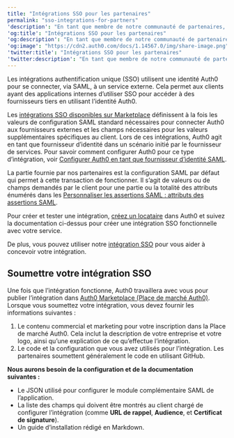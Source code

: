 ```yaml
---
title: "Intégrations SSO pour les partenaires"
permalink: "sso-integrations-for-partners"
'description': "En tant que membre de notre communauté de partenaires, apprenez à créer une intégration SSO."
'og:title': "Intégrations SSO pour les partenaires"
'og:description': "En tant que membre de notre communauté de partenaires, apprenez à créer une intégration SSO."
'og:image': "https://cdn2.auth0.com/docs/1.14567.0/img/share-image.png"
'twitter:title': "Intégrations SSO pour les partenaires"
'twitter:description': "En tant que membre de notre communauté de partenaires, apprenez à créer une intégration SSO."
---
```


Les intégrations authentification unique (<Tooltip href="/docs/docs/fr-ca/glossary?term=single-sign-on" tip="Authentification unique (SSO)
Service qui, après qu’un utilisateur se soit connecté à une application, le connecte automatiquement à d’autres applications." cta="Voir le glossaire">SSO</Tooltip>) utilisent une identité Auth0 pour se connecter, via <Tooltip href="/docs/docs/fr-ca/glossary?term=security-assertion-markup-language" tip="Security Assertion Markup Language (SAML)
Protocole normalisé permettant à deux parties d’échanger des informations d’authentification sans mot de passe." cta="Voir le glossaire">SAML</Tooltip>, à un service externe. Cela permet aux clients ayant des applications internes d’utiliser SSO pour accéder à des fournisseurs tiers en utilisant l’identité Auth0.

Les [intégrations SSO disponibles sur Marketplace](https://marketplace.auth0.com/features/sso-integrations) définissent à la fois les valeurs de configuration SAML standard nécessaires pour connecter Auth0 aux fournisseurs externes et les champs nécessaires pour les valeurs supplémentaires spécifiques au client. Lors de ces intégrations, Auth0 agit en tant que fournisseur d’identité dans un scénario initié par le fournisseur de services. Pour savoir comment configurer Auth0 pour ce type d’intégration, voir [Configurer Auth0 en tant que fournisseur d’identité SAML](/docs/docs/fr-ca/authenticate/single-sign-on/outbound-single-sign-on/configure-auth0-saml-identity-provider).

La partie fournie par nos partenaires est la configuration SAML par défaut qui permet à cette transaction de fonctionner. Il s’agit de valeurs ou de champs demandés par le client pour une partie ou la totalité des attributs énumérés dans les [Personnaliser les assertions SAML : attributs des assertions SAML](/docs/docs/fr-ca/authenticate/protocols/saml/saml-configuration/customize-saml-assertions).

Pour créer et tester une intégration, [créez un locataire](https://auth0.com/signup) dans Auth0 et suivez la documentation ci-dessus pour créer une intégration SSO fonctionnelle avec votre service.

De plus, vous pouvez utiliser notre [intégration SSO](https://github.com/auth0-marketplace/TEMPLATE-sso) pour vous aider à concevoir votre intégration.

## Soumettre votre intégration SSO

Une fois que l’intégration fonctionne, Auth0 travaillera avec vous pour publier l’intégration dans [Auth0 Marketplace (Place de marché Auth0)](http://marketplace.auth0.com/). Lorsque vous soumettez votre intégration, vous devez fournir les informations suivantes :

1. Le contenu commercial et marketing pour votre inscription dans la Place de marché Auth0. Cela inclut la description de votre entreprise et votre logo, ainsi qu’une explication de ce qu’effectue l’intégration.
2. Le code et la configuration que vous avez utilisés pour l’intégration. Les partenaires soumettent généralement le code en utilisant GitHub.

**Nous aurons besoin de la configuration et de la documentation suivantes :**

* Le JSON utilisé pour configurer le module complémentaire SAML de l’application.
* La liste des champs qui doivent être montrés au client chargé de configurer l’intégration (comme **URL de rappel**, **<Tooltip href="/docs/docs/fr-ca/glossary?term=audience" tip="Audience
Identifiant unique de 'audience d’un jeton émis. Appelé aud dans un jeton, sa valeur contient l’identifiant soit d’une application (Client ID) pour un jeton d’ID, soit d’une API (API Identifier) pour un jeton d’accès." cta="Voir le glossaire">Audience</Tooltip>**, et **Certificat de signature**).
* Un guide d’installation rédigé en Markdown.